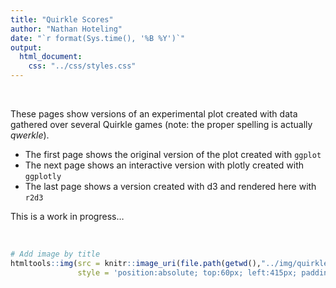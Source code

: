 ```yaml
---
title: "Quirkle Scores"
author: "Nathan Hoteling"
date: "`r format(Sys.time(), '%B %Y')`"
output: 
  html_document:
    css: "../css/styles.css"
---
```



<br />

These pages show versions of an experimental plot created with data gathered over several Quirkle games (note: the proper spelling is actually _qwerkle_).   

- The first page shows the original version of the plot created with `ggplot`  
- The next page shows an interactive version with plotly created with `ggplotly`  
- The last page shows a version created with d3 and rendered here with `r2d3`  

This is a work in progress...

<br />


```r
# Add image by title
htmltools::img(src = knitr::image_uri(file.path(getwd(),"../img/quirkle-greens.png")),
               style = 'position:absolute; top:60px; left:415px; padding:10px; width:300px; opacity:0.7')
```